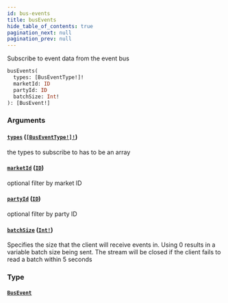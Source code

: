 ```yaml
---
id: bus-events
title: busEvents
hide_table_of_contents: true
pagination_next: null
pagination_prev: null
---
```



Subscribe to event data from the event bus

```graphql
busEvents(
  types: [BusEventType!]!
  marketId: ID
  partyId: ID
  batchSize: Int!
): [BusEvent!]
```


### Arguments

#### [`types`](#) ([`[BusEventType!]!`](/docs/testnet/graphql/enums/bus-event-type))

the types to subscribe to has to be an array


#### [`marketId`](#) ([`ID`](/docs/testnet/graphql/scalars/id))

optional filter by market ID


#### [`partyId`](#) ([`ID`](/docs/testnet/graphql/scalars/id))

optional filter by party ID


#### [`batchSize`](#) ([`Int!`](/docs/testnet/graphql/scalars/int))

Specifies the size that the client will receive events in. Using 0 results in a variable batch size being sent. The stream will be closed if the client fails to read a batch within 5 seconds


### Type

#### [`BusEvent`](/docs/testnet/graphql/objects/bus-event)






